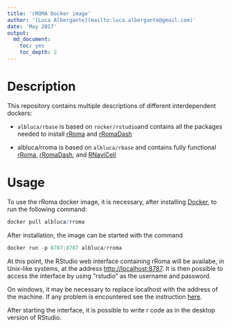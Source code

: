 ```yaml
---
title: 'rROMA Docker image'
author: '[Luca Albergante](mailto:luca.albergante@gmail.com)'
date: 'May 2017'
output:
  md_document:
    toc: yes
    toc_depth: 2
---
```


# Description

This repository contains multiple descriptions of different interdependent dockers:

* `albluca/rbase` is based on `rocker/rstudio`and contains all the packages needed to install [rRoma](https://github.com/Albluca/rRoma) and [rRomaDash](https://github.com/Albluca/rRomaDash)

* albluca/rroma is based on `albluca/rbase` and contains fully functional  [rRoma](https://github.com/Albluca/rRoma), [rRomaDash](https://github.com/Albluca/rRomaDash), and [RNaviCell](sysbio-curie/RNaviCell)

# Usage

To use the rRoma docker image, it is necessary, after installing [Docker](https://www.docker.com), to run the following command:

```r
docker pull albluca/rroma
```

After installation, the image can be started with the command

```r
docker run -p 8787:8787 albluca/rroma
```

At this point, the RStudio web interface containing rRoma will be availabe, in Unix-like systems, at the address [http://localhost:8787](http://localhost:8787). It is then possible to access the interface by using "rstudio" as the username and password.

On windows, it may be necessary to replace localhost with the address of the machine. If any problem is encountered see the instruction [here](https://github.com/rocker-org/rocker/wiki/Using-the-RStudio-image).

After starting the interface, it is possible to write r code as in the desktop version of RStudio.

